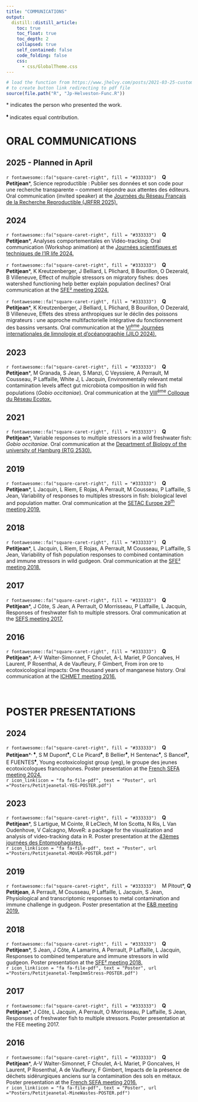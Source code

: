 ```yaml
---
title: "COMMUNICATIONS"
output: 
  distill::distill_article:
    toc: true
    toc_float: true
    toc_depth: 2
    collapsed: true
    self_contained: false
    code_folding: false
    css:
      - css/GlobalTheme.css
---
```

```r
# load the function from https://www.jhelvy.com/posts/2021-03-25-customizing-distill-with-htmltools-and-css/
# to create button link redirecting to pdf file
source(file.path("R", "Jp-Helveston-Func.R"))
```
<p class="small-text"><span>&#42;</sup> indicates the person who presented the work.</p>
<p class="small-text"><sup>&#9830;</sup> indicates equal contribution.</p>

# ORAL COMMUNICATIONS

## 2025 - Planned in April
`r fontawesome::fa("square-caret-right", fill = "#333333")` &ensp; <strong>Q Petitjean</strong>*, Science reproductible : Publier ses données et son code pour une recherche transparente – comment répondre aux attentes des éditeurs. Oral communication (invited speaker) at the <a href='https://jrfrr-2025.sciencesconf.org/'>Journées du Réseau Français de la Recherche Reproductible (JRFRR 2025).</a>

## 2024

`r fontawesome::fa("square-caret-right", fill = "#333333")` &ensp; <strong>Q Petitjean</strong>*, Analyses comportementales en Vidéo-tracking. Oral communication (Workshop animation) at the <a href='https://life.ir.inrae.fr/actualites/jst-life-20242'>Journées scientifiques et techniques de l'IR life 2024.</a>

`r fontawesome::fa("square-caret-right", fill = "#333333")` &ensp; <strong>Q Petitjean</strong>*, K Kreutzenberger, J Belliard, L Plichard, B Bourillon, O Dezerald, B Villeneuve, Effect of multiple stressors on migratory fishes: does watershed functioning help better explain population declines? Oral communication at the <a href='https://sfe2-2024.fr/fr'>SFE² meeting 2024.</a>

`r fontawesome::fa("square-caret-right", fill = "#333333")` &ensp; <strong>Q Petitjean</strong>*, K Kreutzenberger, J Belliard, L Plichard, B Bourillon, O Dezerald, B Villeneuve, Effets des stress anthropiques sur le déclin des poissons migrateurs : une approche multifactorielle intégrative du fonctionnement des bassins versants. Oral communication at the <a href='https://jilo-2024.sciencesconf.org/'>VI<sup>ème</sup> Journées internationales de limnologie et d'océanographie (JILO 2024).</a>

## 2023
`r fontawesome::fa("square-caret-right", fill = "#333333")` &ensp; <strong>Q Petitjean</strong>*, M Granada, S Jean, S Manzi, C Veyssiere, A Perrault, M Cousseau, P Laffaille, White J, L Jacquin, Environmentally relevant metal contamination levels affect gut microbiota composition in wild fish populations (<em>Gobio occitaniae</em>). Oral communication at the <a href='https://ecotox-2023.colloque.inrae.fr/'>VIII<sup>ème</sup> Colloque du Réseau Ecotox.</a>

## 2021
`r fontawesome::fa("square-caret-right", fill = "#333333")` &ensp; <strong>Q Petitjean</strong>*, Variable responses to multiple stressors in a wild freshwater fish: <em>Gobio occitaniae</em>. Oral communication at the <a href='https://www.biologie.uni-hamburg.de/en/forschung/grk2530/'>Department of Biology of the university of Hamburg (RTG 2530).</a> 

## 2019
`r fontawesome::fa("square-caret-right", fill = "#333333")` &ensp; <strong>Q Petitjean</strong>*, L Jacquin, L Riem, E Rojas, A Perrault, M Cousseau, P Laffaille, S Jean, Variability of responses to multiples stressors in fish: biological level and population matter. Oral communication at the <a href='https://helsinki.setac.org/welcome/'>SETAC Europe 29<sup>th</sup> meeting 2019.</a>

## 2018
`r fontawesome::fa("square-caret-right", fill = "#333333")` &ensp; <strong>Q Petitjean</strong>*, L Jacquin,  L Riem, E Rojas, A Perrault, M Cousseau, P Laffaille, S Jean, Variability of fish population responses to combined contamination and immune stressors in wild gudgeon. Oral communication at the <a href='https://sfecologie2018.sciencesconf.org/'>SFE² meeting 2018.</a>

## 2017
`r fontawesome::fa("square-caret-right", fill = "#333333")` &ensp; <strong>Q Petitjean</strong>*, J Côte, S Jean, A Perrault, O Morrisseau, P Laffaille, L Jacquin, Responses of freshwater fish to multiple stressors. Oral communication at the <a href='https://www.freshwatersciences.eu/effs/index.asp?page=SEFS&Id=4'>SEFS meeting 2017.</a>

## 2016
`r fontawesome::fa("square-caret-right", fill = "#333333")` &ensp; <strong>Q Petitjean</strong>*, A-V Walter-Simonnet, F Choulet, A-L Mariet, P Goncalves, H Laurent, P Rosenthal, A de Vaufleury, F Gimbert, From iron ore to ecotoxicological impacts: One thousand years of manganese history. Oral communication at the <a href='https://ichmet2016.ugent.be/'>ICHMET meeting 2016.</a>

<br/>

# POSTER PRESENTATIONS

## 2024
`r fontawesome::fa("square-caret-right", fill = "#333333")` &ensp; <strong>Q Petitjean</strong>*<sup>, &#9830;</sup>, S M Dupont<sup>&#9830;</sup>, C Le Picard<sup>&#9830;</sup>, B Bellier<sup>&#9830;</sup>,  H Sentenac<sup>&#9830;</sup>, S Bancel<sup>&#9830;</sup>, E FUENTES<sup>&#9830;</sup>, Young ecotoxicologist group (yeg), le groupe des jeunes ecotoxicologues francophones. Poster presentation at the <a href='https://asso-sefa.fr/colloque-de-la-sefa'>French SEFA meeting 2024.</a><br/>`r icon_link(icon = "fa fa-file-pdf", text = "Poster", url ="Posters/Petitjeanetal-YEG-POSTER.pdf")`

## 2023
`r fontawesome::fa("square-caret-right", fill = "#333333")` &ensp; <strong>Q Petitjean</strong>*, S Lartigue, M Cointe, R LeClech,  M Ion Scotta, N Ris, L Van Oudenhove, V Calcagno, MoveR: a package for the visualization and analysis of video-tracking data in R. Poster presentation at the <a href='https://entomo2023.sciencesconf.org/'>43èmes journées des Entomophagistes.</a><br/>`r icon_link(icon = "fa fa-file-pdf", text = "Poster", url ="Posters/Petitjeanetal-MOVER-POSTER.pdf")`

## 2019
`r fontawesome::fa("square-caret-right", fill = "#333333")` &ensp; M Pitout*, <strong>Q Petitjean</strong>, A Perrault, M Cousseau, P Laffaille, L Jacquin, S Jean, Physiological and transcriptomic responses to metal contamination and immune challenge in gudgeon. Poster presentation at the <a href='https://eb2019.sciencesconf.org/'>E&B meeting 2019.</a>

## 2018
`r fontawesome::fa("square-caret-right", fill = "#333333")` &ensp; <strong>Q Petitjean</strong>*, S Jean, J Côte, A Lamarins, A Perrault, P Laffaille, L Jacquin, Responses to combined temperature and immune stressors in wild gudgeon. Poster presentation at the <a href='https://sfecologie2018.sciencesconf.org/'>SFE² meeting 2018.</a><br/>`r icon_link(icon = "fa fa-file-pdf", text = "Poster", url ="Posters/Petitjeanetal-TempImmStress-POSTER.pdf")`

## 2017
`r fontawesome::fa("square-caret-right", fill = "#333333")` &ensp; <strong>Q Petitjean</strong>*, J Côte, L Jacquin, A Perrault, O Morrisseau, P Laffaille, S Jean, Responses of freshwater fish to multiple stressors. Poster presentation at the FEE meeting 2017.

## 2016
`r fontawesome::fa("square-caret-right", fill = "#333333")` &ensp; <strong>Q Petitjean</strong>*, A-V Walter-Simonnet, F Choulet, A-L Mariet, P Goncalves, H Laurent, P Rosenthal, A de Vaufleury, F Gimbert, Impacts de la pr&eacute;sence de d&eacute;chets sid&eacute;rurgiques anciens sur la contamination des sols en m&eacute;taux. Poster presentation at the <a href='https://asso-sefa.fr/colloque-de-la-sefa'>French SEFA meeting 2016.</a><br/>`r icon_link(icon = "fa fa-file-pdf", text = "Poster", url ="Posters/Petitjeanetal-MineWastes-POSTER.pdf")`
